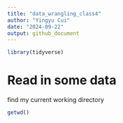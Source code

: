 ```yaml
---
title: "data_wrangling_class4"
author: "Yingyu Cui"
date: "2024-09-22"
output: github_document
---
```

```r
library(tidyverse)
```

# Read in some data 
find my current working directory
```r
getwd()
```
